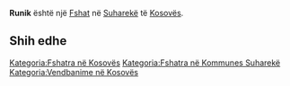 {{Fshat në Kosovës
 | Emri                = Runik
| sqi_N_name = Runik
| sqi_N_FULL_NAME_RO = Runik
| sqi_N_FULL_NAME_ND_RO = Runik
| sqi_N_SORT_NAME_RG = RUNIK
| sqi_N_FULL_NAME_RG = Runik
| sqi_N_FULL_NAME_ND_RG = Runik
| sqi_V_name = Rudnik
| sqi_V_FULL_NAME_RO = Rudnik
| sqi_V_FULL_NAME_ND_RO = Rudnik
| sqi_V_SORT_NAME_RG = RUDNIK
| sqi_V_FULL_NAME_RG = Rudnik
| sqi_V_FULL_NAME_ND_RG = Rudnik
| srp_N_name = Rudnik
| srp_N_FULL_NAME_RO = Rudnik
| srp_N_FULL_NAME_ND_RO = Rudnik
| srp_N_SORT_NAME_RG = RUDNIK
| srp_N_FULL_NAME_RG = Rudnik
| srp_N_FULL_NAME_ND_RG = Rudnik
| srp_NS_name = Рудник
| srp_NS_FULL_NAME_RO = Рудник
| srp_NS_FULL_NAME_ND_RO = Рудник
| srp_NS_SORT_NAME_RG = РУДНИК
| srp_NS_FULL_NAME_RG = Рудник
| srp_NS_FULL_NAME_ND_RG = Рудник

 | Emri (Rasa dhanore) = 
 | Figura              = 
 | Shteti              = Kosovo
 | Komuna              = Suharekë
 | Kodi postar         = 
 | Sipërfaqja          = 

 | Popullsia           = 

 | Regj. i popullsisë  = 
 | Dend. e popullsisë  = 
 | Faqja zyrtare       = 
 <!--- Koordinatat ----> 
 | Gjerësia            = 42.797222
 | Gjatësia            = 20.689722
 | Lartësia            = 
}}
'''Runik''' është një [[Fshat]] në [[Suharekë]] të [[Kosovës]].

<!-- == Gjeografia == -->
<!-- == Historia == -->
<!-- == Demografia == -->
== Shih edhe ==
{{Komuna Suharekë}}
{{Kosovo-Administrata-Cung}}

[[Kategoria:Fshatra në Kosovës]]
[[Kategoria:Fshatra në Kommunes Suharekë]]
[[Kategoria:Vendbanime në Kosovës]]